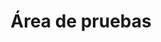 ---
title: "Área de pruebas"
description: "Permite que los usuarios interactúen con tus websockets"
asyncapi: "/asyncapi.yaml channelOne"
---